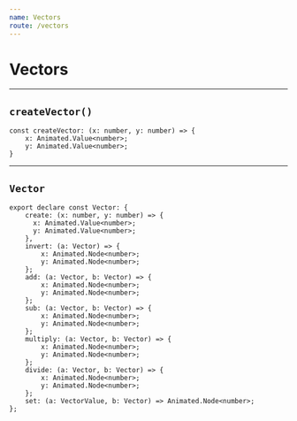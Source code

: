 ```yaml
---
name: Vectors
route: /vectors
---
```


# Vectors

---

## `createVector()`

```tsx
const createVector: (x: number, y: number) => {
    x: Animated.Value<number>;
    y: Animated.Value<number>;
}
```

---

## `Vector`

```tsx
export declare const Vector: {
    create: (x: number, y: number) => {
      x: Animated.Value<number>;
      y: Animated.Value<number>;
    },
    invert: (a: Vector) => {
        x: Animated.Node<number>;
        y: Animated.Node<number>;
    };
    add: (a: Vector, b: Vector) => {
        x: Animated.Node<number>;
        y: Animated.Node<number>;
    };
    sub: (a: Vector, b: Vector) => {
        x: Animated.Node<number>;
        y: Animated.Node<number>;
    };
    multiply: (a: Vector, b: Vector) => {
        x: Animated.Node<number>;
        y: Animated.Node<number>;
    };
    divide: (a: Vector, b: Vector) => {
        x: Animated.Node<number>;
        y: Animated.Node<number>;
    };
    set: (a: VectorValue, b: Vector) => Animated.Node<number>;
};
```
